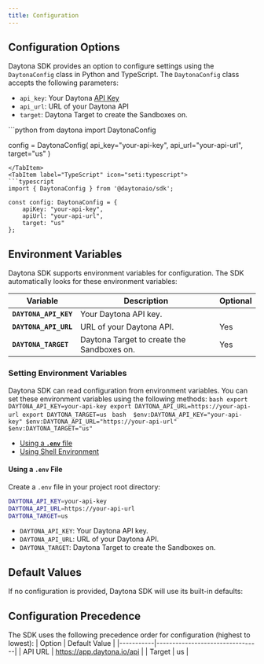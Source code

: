```yaml
---
title: Configuration
---
```



## Configuration Options

Daytona SDK provides an option to configure settings using the `DaytonaConfig` class in Python and TypeScript. The `DaytonaConfig` class accepts the following parameters:

- `api_key`: Your Daytona [API Key](/docs/api-keys)
- `api_url`: URL of your Daytona API
- `target`: Daytona Target to create the Sandboxes on.

<Tabs>
<TabItem label="Python" icon="seti:python">
```python
from daytona import DaytonaConfig

config = DaytonaConfig(
    api_key="your-api-key",
    api_url="your-api-url",
    target="us"
)

```
</TabItem>
<TabItem label="TypeScript" icon="seti:typescript">
```typescript
import { DaytonaConfig } from '@daytonaio/sdk';

const config: DaytonaConfig = {
    apiKey: "your-api-key",          
    apiUrl: "your-api-url",     
    target: "us"                  
};
```

</TabItem>
</Tabs>

## Environment Variables

Daytona SDK supports environment variables for configuration. The SDK automatically looks for these environment variables:

| Variable              | Description                                | Optional |
| --------------------- | ------------------------------------------ | -------- |
| **`DAYTONA_API_KEY`** | Your Daytona API key.                      |          |
| **`DAYTONA_API_URL`** | URL of your Daytona API.                   | Yes      |
| **`DAYTONA_TARGET`**  | Daytona Target to create the Sandboxes on. | Yes      |

### Setting Environment Variables

Daytona SDK can read configuration from environment variables. You can set these environment variables using the following methods:
<Tabs>
  <TabItem label="Bash/Zsh" icon="seti:shell">
    ```bash
    export DAYTONA_API_KEY=your-api-key
    export DAYTONA_API_URL=https://your-api-url
    export DAYTONA_TARGET=us
    ```
  </TabItem>
  <TabItem label="Windows PowerShell" icon="seti:powershell">
    ```bash 
    $env:DAYTONA_API_KEY="your-api-key"
    $env:DAYTONA_API_URL="https://your-api-url"
    $env:DAYTONA_TARGET="us"
    ```
  </TabItem>
</Tabs>

- [Using a **`.env`** file](#using-a-env-file)
- [Using Shell Environment](#using-shell-environment)

#### Using a **`.env`** File

Create a `.env` file in your project root directory:

```bash
DAYTONA_API_KEY=your-api-key
DAYTONA_API_URL=https://your-api-url
DAYTONA_TARGET=us
```

- `DAYTONA_API_KEY`: Your Daytona API key.
- `DAYTONA_API_URL`: URL of your Daytona API.
- `DAYTONA_TARGET`: Daytona Target to create the Sandboxes on.

## Default Values

If no configuration is provided, Daytona SDK will use its built-in defaults:

## Configuration Precedence

The SDK uses the following precedence order for configuration (highest to lowest):
| Option    | Default Value                   |
|-----------|---------------------------------|
| API URL   | https://app.daytona.io/api      |
| Target    | us                              |
